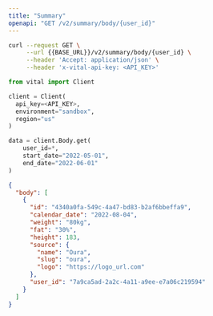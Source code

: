 ```yaml
---
title: "Summary"
openapi: "GET /v2/summary/body/{user_id}"
---
```


<RequestExample>

```bash Shell
curl --request GET \
     --url {{BASE_URL}}/v2/summary/body/{user_id} \
     --header 'Accept: application/json' \
     --header 'x-vital-api-key: <API_KEY>'
```

```python Python
from vital import Client

client = Client(
  api_key=<API_KEY>,
  environment="sandbox",
  region="us"
)

data = client.Body.get(
    user_id=*,
    start_date="2022-05-01",
    end_date="2022-06-01"
)
```

</RequestExample>

<ResponseExample>

```json Response
{
  "body": [
    {
      "id": "4340a0fa-549c-4a47-bd83-b2af6bbeffa9",
      "calendar_date": "2022-08-04",
      "weight": "80kg",
      "fat": "30%",
      "height": 183,
      "source": {
        "name": "Oura",
        "slug": "oura",
        "logo": "https://logo_url.com"
      },
      "user_id": "7a9ca5ad-2a2c-4a11-a9ee-e7a06c219594"
    }
  ]
}
```

</ResponseExample>

